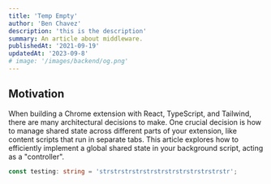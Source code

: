 ```yaml
---
title: 'Temp Empty'
author: 'Ben Chavez'
description: 'this is the description'
summary: An article about middleware.
publishedAt: '2021-09-19'
updatedAt: '2023-09-8'
# image: '/images/backend/og.png'
---
```


## Motivation

When building a Chrome extension with React, TypeScript, and Tailwind, there are many architectural decisions to make. One crucial decision is how to manage shared state across different parts of your extension, like content scripts that run in separate tabs. This article explores how to efficiently implement a global shared state in your background script, acting as a "controller".

```ts:title.ts
const testing: string = 'strstrstrstrstrstrstrstrstrstrstrstr';
```
